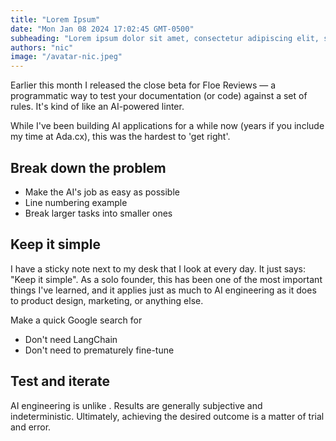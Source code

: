 ```yaml
---
title: "Lorem Ipsum"
date: "Mon Jan 08 2024 17:02:45 GMT-0500"
subheading: "Lorem ipsum dolor sit amet, consectetur adipiscing elit, sed do eiusmod tempor incididunt ut labore et dolore magna aliqua."
authors: "nic"
image: "/avatar-nic.jpeg"
---
```




Earlier this month I released the close beta for Floe Reviews — a programmatic
way to test your documentation (or code) against a set of rules. It's kind of
like an AI-powered linter.

While I've been building AI applications for a while now (years if you include
my time at Ada.cx), this was the hardest to 'get right'.


## Break down the problem

- Make the AI's job as easy as possible
- Line numbering example
- Break larger tasks into smaller ones

## Keep it simple

I have a sticky note next to my desk that I look at every day. It just says:
"Keep it simple". As a solo founder, this has been one of the most important things
I've learned, and it applies just as much to AI engineering as it does to product
design, marketing, or anything else.

Make a quick Google search for 
- Don't need LangChain
- Don't need to prematurely fine-tune


## Test and iterate

AI engineering is unlike . Results are generally subjective and indeterministic.
Ultimately, achieving the desired outcome is a matter of trial and error.
